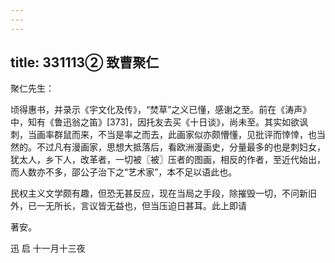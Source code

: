 ```yaml
---
---
---
```

title: 331113② 致曹聚仁
---




聚仁先生：

顷得惠书，并录示《宇文化及传》，“焚草”之义已懂，感谢之至。前在《涛声》中，知有《鲁迅翁之笛》[373]，因托友去买《十日谈》，尚未至。其实如欲讽刺，当画率群鼠而来，不当是率之而去，此画家似亦颇懵懂，见批评而悻悻，也当然的。不过凡有漫画家，思想大抵落后，看欧洲漫画史，分量最多的也是刺妇女，犹太人，乡下人，改革者，一切被〖被〗压者的图画，相反的作者，至近代始出，而人数亦不多，邵公子治下之“艺术家”，本不足以语此也。

民权主义文学颇有趣，但恐无甚反应，现在当局之手段，除摧毁一切，不问新旧外，已一无所长，言议皆无益也，但当压迫日甚耳。此上即请

著安。

迅 启 十一月十三夜